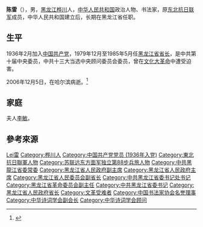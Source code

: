 {{Otheruses|other=名为陈雷的其他人物|陈雷}}

'''陈雷'''（{{bd|1917年||2006年|12月5日|catIdx=Chen,陈}}），男，[[黑龙江省|黑龙江]][[桦川县|桦川]]人，[[中华人民共和国|中华人民共和国]]政治人物、书法家，原[[东北抗日联军|东北抗日联军]]成员，中华人民共和国建立后，长期在黑龙江省任职。

== 生平 ==
1936年2月加入[[中国共产党|中国共产党]]，1979年12月至1985年5月任[[黑龙江省省长|黑龙江省省长]]，是中共第十届中央委员，中共十三大当选中央顾问委员会委员，曾在[[文化大革命|文化大革命]]中遭受迫害。

2006年12月5日，在哈尔滨病逝。<ref>{{cite news|title=黑龙江省委原副书记陈雷12月5日逝世|url=http://news.sina.com.cn/c/2006-12-22/180411862811.shtml|agency=新浪新聞|date=2006-12-22|accessdate=2010-08-04|archive-date=2016-03-04|archive-url=https://web.archive.org/web/20160304123954/http://news.sina.com.cn/c/2006-12-22/180411862811.shtml|dead-url=no}}</ref>

== 家庭 ==
夫人[[李敏_(1924年)|李敏]]。

== 參考來源 ==
{{reflist}}

{{中华人民共和国黑龙江省正职领导人|nocat}}
{{黑龙江行政长官}}
{{Navboxes 
| title  = 陈雷在[[中国书法家协会|中国书法家协会]]的职务
| list1  =
{{中国书法家协会第一届理事会}}
{{中国书法家协会第二届理事会}}
}}
{{Navboxes
| title  = 陈雷在[[中华诗词学会|中华诗词学会]]的职务
| list1  =
{{中华诗词学会第一届理事会}}
{{中华诗词学会第二届理事会}}
}}

{{Authority control}}
{{DEFAULTSORT:Chen陈}}
[[Category:陈姓|Lei雷]]
[[Category:桦川人|Category:桦川人]]
[[Category:中国共产党党员_(1936年入党)|Category:中国共产党党员 (1936年入党)]]
[[Category:東北抗日聯軍人物|Category:東北抗日聯軍人物]]
[[Category:苏联远东方面军独立第88步兵旅人物|Category:苏联远东方面军独立第88步兵旅人物]]
[[Category:中共黑龍江省委常委|Category:中共黑龍江省委常委]]
[[Category:黑龙江省人民政府副主席|Category:黑龙江省人民政府副主席]]
[[Category:黑龙江省人民政府主席|Category:黑龙江省人民政府主席]]
[[Category:黑龙江省人民委员会副省长|Category:黑龙江省人民委员会副省长]]
[[Category:中共黑龙江省委书记处书记|Category:中共黑龙江省委书记处书记]]
[[Category:黑龙江省革命委员会副主任|Category:黑龙江省革命委员会副主任]]
[[Category:中共黑龙江省委书记|Category:中共黑龙江省委书记]]
[[Category:黑龙江省人民政府省长|Category:黑龙江省人民政府省长]]
[[Category:文革受难者|Category:文革受难者]]
[[Category:中国书法家协会名誉理事|Category:中国书法家协会名誉理事]]
[[Category:中华诗词学会副会长|Category:中华诗词学会副会长]]
[[Category:中华诗词学会顾问|Category:中华诗词学会顾问]]